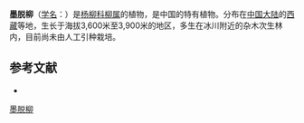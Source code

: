 {{Speciesbox
| name = 墨脱柳
| status = 
| status_system = 
| image =
| genus = Salix
| species = medogensis
| authority = Y. L. Chou
}}

'''墨脱柳'''（[[学名|学名]]：{{lang|la|''Salix medogensis''}}）是[[杨柳科|杨柳科]][[柳属|柳属]]的植物，是中国的特有植物。分布在[[中国大陆|中国大陆]]的[[西藏|西藏]]等地，生长于海拔3,600米至3,900米的地区，多生在冰川附近的杂木次生林内，目前尚未由人工引种栽培。

== 参考文献 ==
<div class="references-small">
* {{cite web| url =http://www.bioinfo.cn/db05/KmzwSpecies.php?action=view&id=20513| title =墨脱柳| work =《中国高等植物数据库全库》| publisher =中国科学院微生物研究所| author =昆明植物研究所| accessdate =2009-02-25| deadurl =yes| archiveurl =https://web.archive.org/web/20160305102833/http://www.bioinfo.cn/db05/KmzwSpecies.php?action=view&id=20513| archivedate =2016-03-05}}
</div>
{{Taxonbar|from=Q10931334}}

[[Category:柳属|墨脱柳]]


{{植物小作品}}
